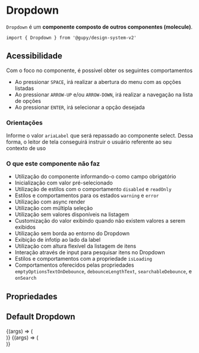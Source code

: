 
<Meta title="molecules/Dropdown" component={Dropdown} argTypes={{}} />

# Dropdown

`Dropdown` é um **componente composto de outros componentes (molecule)**.

`import { Dropdown } from '@gupy/design-system-v2'`

## Acessibilidade

Com o foco no componente, é possível obter os seguintes comportamentos

- Ao pressionar `SPACE`, irá realizar a abertura do menu com as opções listadas
- Ao pressionar `ARROW-UP` e/ou `ARROW-DOWN`, irá realizar a navegação na lista de opções
- Ao pressionar `ENTER`, irá selecionar a opção desejada

### Orientações

Informe o valor `ariaLabel` que será repassado ao componente select. Dessa forma, o leitor de tela conseguirá instruir o usuário referente ao seu contexto de uso

### O que este componente não faz

- Utilização do componente informando-o como campo obrigatório
- Inicialização com valor pré-selecionado
- Utilização de estilos com o comportamento `disabled` e `readOnly`
- Estilos e comportamentos para os estados `warning` e `error`
- Utilização com async render
- Utilização com múltipla seleção
- Utilização sem valores disponíveis na listagem
- Customização do valor exibindo quando não existem valores a serem exibidos
- Utilização sem borda ao entorno do Dropdown
- Exibição de infotip ao lado da label
- Utilização com altura flexível da listagem de itens
- Interação através de input para pesquisar itens no Dropdown
- Estilos e comportamentos com a propriedade `isLoading`
- Comportamentos oferecidos pelas propriedades `emptyOptionsTextOnDebounce`, `debounceLengthText`, `searchableDebounce`, e `onSearch`

## Propriedades

<ArgsTable of={Dropdown} />

## Default Dropdown

<Canvas>
  <Story
    name="Dropdown single-value"
    args={{
      id: 'single-value-dropdown',
      label: 'Testing Dropdown',
      ariaLabel: 'It chooses options for your language list',
      placeholder: 'Choose your option, e.g.: Portuguese',
      ...actions({ onChange: 'changing dropdown value' }),
      options: [
        {
          label: 'Portuguese',
          value: 'pt'
        },
        {
          label: 'Spanish',
          value: 'es'
        },
        {
          label: 'English',
          value: 'en'
        }
      ]
    }}
  >
    {(args) => (
      <div style={{ width: '100%' }}>
        <Dropdown {...args} />
      </div>
    )}
  </Story>
</Canvas>

<Canvas>
  <Story
    name="Dropdown multi-value"
    args={{
      isMulti: true,
      id: 'multi-value-dropdown',
      label: 'Testing multi-value',
      ariaLabel: 'It chooses options for your language list',
      placeholder: 'Choose your option, e.g.: Portuguese',
      ...actions({ onChange: 'changing dropdown value' }),
      options: [
        {
          label: 'Portuguese',
          value: 'pt'
        },
        {
          label: 'Spanish',
          value: 'es'
        },
        {
          label: 'English',
          value: 'en'
        }
      ]
    }}
  >
    {(args) => (
      <div style={{ width: '100%' }}>
        <Dropdown {...args} />
      </div>
    )}
  </Story>
</Canvas>
